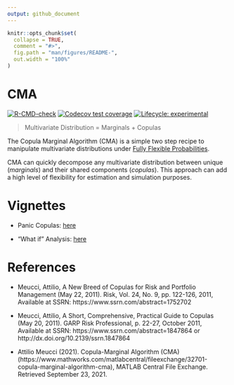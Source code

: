 ```yaml
---
output: github_document
---
```


<!-- README.md is generated from README.Rmd. Please edit that file -->

```r
knitr::opts_chunk$set(
  collapse = TRUE,
  comment = "#>",
  fig.path = "man/figures/README-",
  out.width = "100%"
)
```

# CMA

<!-- badges: start -->

[![R-CMD-check](https://github.com/Reckziegel/CMA/workflows/R-CMD-check/badge.svg)](https://github.com/Reckziegel/CMA/actions) [![Codecov test coverage](https://codecov.io/gh/Reckziegel/CMA/branch/main/graph/badge.svg)](https://codecov.io/gh/Reckziegel/CMA?branch=main) [![Lifecycle: experimental](https://img.shields.io/badge/lifecycle-experimental-orange.svg)](https://lifecycle.r-lib.org/articles/stages.html#experimental)

<!-- badges: end -->

> Multivariate Distribution = Marginals + Copulas

The Copula Marginal Algorithm (CMA) is a simple two step recipe to manipulate multivariate distributions under [Fully Flexible Probabilities](https://github.com/Reckziegel/FFP).

CMA can quickly decompose any multivariate distribution between unique (*marginals*) and their shared components (*copulas*). This approach can add a high level of flexibility for estimation and simulation purposes.

# Vignettes

- Panic Copulas: [here](https://reckziegel.github.io/CMA/articles/panic_copula.html)

- "What if" Analysis: [here](https://reckziegel.github.io/CMA/articles/what_if_analysis.html)

# References

- Meucci, Attilio, A New Breed of Copulas for Risk and Portfolio Management (May 22, 2011). Risk, Vol. 24, No. 9, pp. 122-126, 2011, Available at SSRN: https://www.ssrn.com/abstract=1752702

- Meucci, Attilio, A Short, Comprehensive, Practical Guide to Copulas (May 20, 2011). GARP Risk Professional, p. 22-27, October 2011, Available at SSRN: https://www.ssrn.com/abstract=1847864 or http://dx.doi.org/10.2139/ssrn.1847864

- Attilio Meucci (2021). Copula-Marginal Algorithm (CMA) (https://www.mathworks.com/matlabcentral/fileexchange/32701-copula-marginal-algorithm-cma), MATLAB Central File Exchange. Retrieved September 23, 2021.
